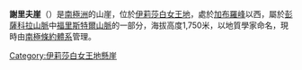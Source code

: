{{Coord|83|24|S|50|37|W||display=title}}

'''謝里夫崖'''（{{lang-en|Sheriff Cliffs}}）是[[南極洲|南極洲]]的山崖，位於[[伊莉莎白女王地|伊莉莎白女王地]]，處於[[加布羅峰|加布羅峰]]以西，屬於[[彭薩科拉山脈|彭薩科拉山脈]]中[[福里斯特爾山脈|福里斯特爾山脈]]的一部分，海拔高度1,750米，以地質學家命名，現時由[[南極條約體系|南極條約體系]]管理。

{{DEFAULTSORT:Sheriff Cliffs}}
[[Category:伊莉莎白女王地懸崖|Category:伊莉莎白女王地懸崖]]


{{QueenElizabethLand-geo-stub}}